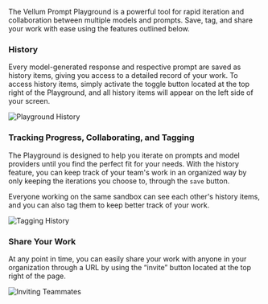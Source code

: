 The Vellum Prompt Playground is a powerful tool for rapid iteration and
collaboration between multiple models and prompts. Save, tag,
and share your work with ease using the features outlined below.

### History

Every model-generated response and respective prompt are saved
as history items, giving you access to a detailed record of your
work. To access history items, simply activate the toggle button
located at the top right of the Playground, and all history items
will appear on the left side of your screen.

![Playground History](https://storage.googleapis.com/vellum-public/help-docs/prompt_history.png)

### Tracking Progress, Collaborating, and Tagging

The Playground is designed to help you iterate on prompts and model
providers until you find the perfect fit for your needs. With the
history feature, you can keep track of your team's work in an organized
way by only keeping the iterations you choose to, through the `save` button.

Everyone working on the same sandbox can see each other's history items,
and you can also tag them to keep better track of your work.

![Tagging History](https://storage.googleapis.com/vellum-public/help-docs/tagging_history.png)

### Share Your Work

At any point in time, you can easily share your work with anyone in
your organization through a URL by using the “invite” button located
at the top right of the page.

![Inviting Teammates](https://storage.googleapis.com/vellum-public/help-docs/inviting_teammates.png)

